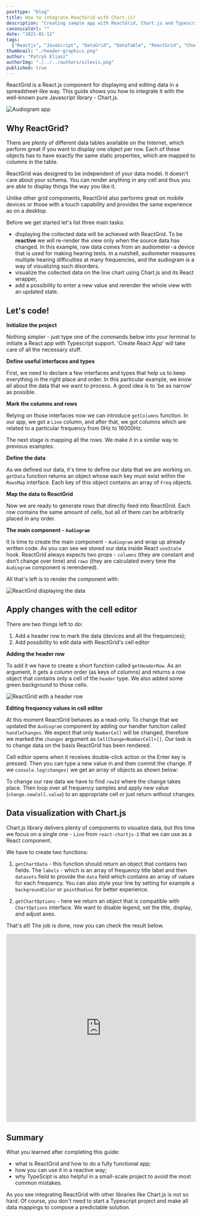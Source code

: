 ```yaml
---
posttype: "blog"
title: How to integrate ReactGrid with Chart.js?
description: "Creating sample app with ReactGrid, Chart.js and Typescript"
canonicalUrl: ""
date: "2021-01-11"
tags:
  ["Reactjs", "JavaScript", "DataGrid", "DataTable", "ReactGrid", "Chart.js", "Typescript"]
thumbnail: "./header-graphics.png"
author: "Patryk Eliasz"
authorImg: "./../../authors/silevis.png"
published: true
---
```


ReactGrid is a React.js component for displaying and editing data in a spreadsheet-like way. 
This guide shows you how to integrate it with the well-known pure Javascript library - Chart.js.

![Audiogram app](./full-view.png)

## Why ReactGrid?

There are plenty of different data tables available on the Internet, which perform great if you want to display one object per row. 
Each of these objects has to have exactly the same static properties, which are mapped to columns in the table.

ReactGrid was designed to be independent of your data model.
It doesn't care about your schema. You can render anything in any cell and thus you are able to display things the way you like it.

Unlike other grid components, ReactGrid also performs great on mobile devices or those with a touch capability and provides the same experience as on a desktop.

Before we get started let's list three main tasks:

- displaying the collected data will be achieved with ReactGrid. To be **reactive** we will re-render the view only when the source data has changed.
  In this example, raw data comes from an audiometer - a device that is used for making hearing tests.
  In a nutshell, audiometer measures multiple hearing difficulties at many frequencies,  and the audiogram is a way of
  visualizing such disorders.
- visualize the collected data on the line chart using Chart.js and its React wrapper,
- add a possibility to enter a new value and rerender the whole view with an updated state.

## Let's code!

**Initialize the project**

Nothing simpler - just type one of the commands below into your terminal to initiate a React app with Typescript support.
'Create React App' will take care of all the necessary stuff.

<!-- https://gist.github.com/patryk0493/32c10a2f03059d8153ca300d2f11314f#file-project_init -->
<Gist id='32c10a2f03059d8153ca300d2f11314f' file='project_init' />

**Define useful interfaces and types**

First, we need to declare a few interfaces and types that help us to keep everything in the right place and order.
In this particular example, we know all about the data that we want to process.
A good idea is to 'be as narrow' as possible.

<!-- https://gist.github.com/patryk0493/32c10a2f03059d8153ca300d2f11314f?file=interfaces.ts -->
<Gist id='32c10a2f03059d8153ca300d2f11314f' file='interfaces.ts' />

**Mark the columns and rows**

Relying on those interfaces now we can introduce `getColumns` function. 
In our app, we got a `Line` column, and after that, we got columns which are related to a particular frequency from 0Hz to 16000Hz.

<!-- https://gist.github.com/patryk0493/32c10a2f03059d8153ca300d2f11314f?file=columns.ts -->
<Gist id='32c10a2f03059d8153ca300d2f11314f' file='columns.ts' />

The next stage is mapping all the rows. We make it in a similar way to previous examples.

<!-- https://gist.github.com/patryk0493/32c10a2f03059d8153ca300d2f11314f?file=rows.ts -->
<Gist id='32c10a2f03059d8153ca300d2f11314f' file='rows.ts' />

**Define the data**

As we defined our data, it's time to define our data that we are working on. 
`getData` function returns an object whose each key must exist within the `RowsMap` interface.
Each key of this object contains an array of `Freq` objects.

<!-- https://gist.github.com/patryk0493/32c10a2f03059d8153ca300d2f11314f?file=getData.ts -->
<Gist id='32c10a2f03059d8153ca300d2f11314f' file='getData.ts' />

**Map the data to ReactGrid**

Now we are ready to generate rows that directly feed into ReactGrid. 
Each row contains the same amount of cells, but all of them can be arbitrarily placed in any order.

<!-- https://gist.github.com/patryk0493/32c10a2f03059d8153ca300d2f11314f?file=getRows.ts -->
<Gist id='32c10a2f03059d8153ca300d2f11314f' file='getRows.ts' />

**The main component - `Audiogram`**

It is time to create the main component - `Audiogram` and wrap up already written code. 
As you can see we stored our data inside React `useState` hook. 
ReactGrid always expects two props - `columns` (they are constant and don’t change over time) and `rows` 
(they are calculated every time the `Audiogram` component is rerendered).

<!-- https://gist.github.com/patryk0493/32c10a2f03059d8153ca300d2f11314f?file=Audiogram.ts -->
<Gist id='32c10a2f03059d8153ca300d2f11314f' file='Audiogram.ts' />

All that's left is to render the component with:

<!-- https://gist.github.com/patryk0493/32c10a2f03059d8153ca300d2f11314f?file=index.ts -->
<Gist id='32c10a2f03059d8153ca300d2f11314f' file='index.ts' />

![ReactGrid displaying the data](./only-grid.png)

## Apply changes with the cell editor

There are two things left to do:

1. Add a header row to mark the data (devices and all the frequencies);
2. Add possibility to edit data with ReactGrid's cell editor

**Adding the header row**

To add it we have to create a short function called `getHeaderRow`. 
As an argument, it gets a column order (as keys of columns) and returns a row object that contains only a cell of the `header` type. 
We also added some green background to those cells.

<!-- https://gist.github.com/patryk0493/32c10a2f03059d8153ca300d2f11314f?file=getHeaderRow.ts -->
<Gist id='32c10a2f03059d8153ca300d2f11314f' file='getHeaderRow.ts' />

![ReactGrid with a header row](./reactgrid-with-header.png)

**Editing frequency values in cell editor**

At this moment ReactGrid behaves as a read-only. 
To change that we updated the `Audiogram` component by adding our handler function called `handleChanges`. 
We expect that only `NumberCell` will be changed, therefore we marked the `changes` argument as `CellChange<NumberCell>[]`. 
Our task is to change data on the basis ReactGrid has been rendered.

Cell editor opens when it receives double-click action or the Enter key is pressed. 
Then you can type a new value in and then commit the change. 
If we `console.log(changes)` we get an array of objects as shown below:

<!-- https://gist.github.com/patryk0493/32c10a2f03059d8153ca300d2f11314f?file=changes.json -->
<Gist id='32c10a2f03059d8153ca300d2f11314f' file='changes.json' />

To change our raw data we have to find `rowId` where the change takes place. 
Then loop over all frequency samples and apply new value (`change.newCell.value`) to an appropriate cell or just return without changes.

<!-- https://gist.github.com/patryk0493/32c10a2f03059d8153ca300d2f11314f?file=AudiogramWithLineChart.ts -->
<Gist id='32c10a2f03059d8153ca300d2f11314f' file='AudiogramWithLineChart.ts' />

## Data visualization with Chart.js

Chart.js library delivers plenty of components to visualize data, but this time we focus on a single one - 
`Line` from `react-chartjs-2` that we can use as a React component.

We have to create two functions:
1. `getChartData` - this function should return an object that contains two fields. The `labels` - which is an array of frequency title label
  and then `datasets` field to provide the `data` field which contains an array of values for each frequency. 
  You can also style your line by setting for example a `backgroundColor` or `pointRadius` for better experience.

  <!-- https://gist.github.com/patryk0493/32c10a2f03059d8153ca300d2f11314f?file=getChartData.ts -->
  <Gist id='32c10a2f03059d8153ca300d2f11314f' file='getChartData.ts' />

2. `getChartOptions` - here we return an object that is compatible with `ChartOptions` interface. 
  We want to disable legend, set the title, display, and adjust axes.

That's all! The job is done, now you can check the result below.

<iframe src="https://codesandbox.io/embed/reactgrid-chartjs-audiogram-gtlgr?fontsize=14&hidenavigation=1&module=%2Fsrc%2FAudiogram.tsx&theme=dark"
  style="width:100%; height:500px; border:0; border-radius: 4px; overflow:hidden;"
  title="reactgrid-chart.js-audiogram"
  allow="accelerometer; ambient-light-sensor; camera; encrypted-media; geolocation; gyroscope; hid; microphone; midi; payment; usb; vr; xr-spatial-tracking"
  sandbox="allow-forms allow-modals allow-popups allow-presentation allow-same-origin allow-scripts"
></iframe>

## Summary

What you learned after completing this guide:
- what is ReactGrid and how to do a fully functional app; 
- how you can use it in a reactive way;
- why TypeScipt is also helpful in a small-scale project to avoid the most common mistakes.

As you see integrating ReactGrid with other libraries like Chart.js is not so hard. 
Of course, you don't need to start a Typescript project and make all data mappings to compose a predictable solution.
